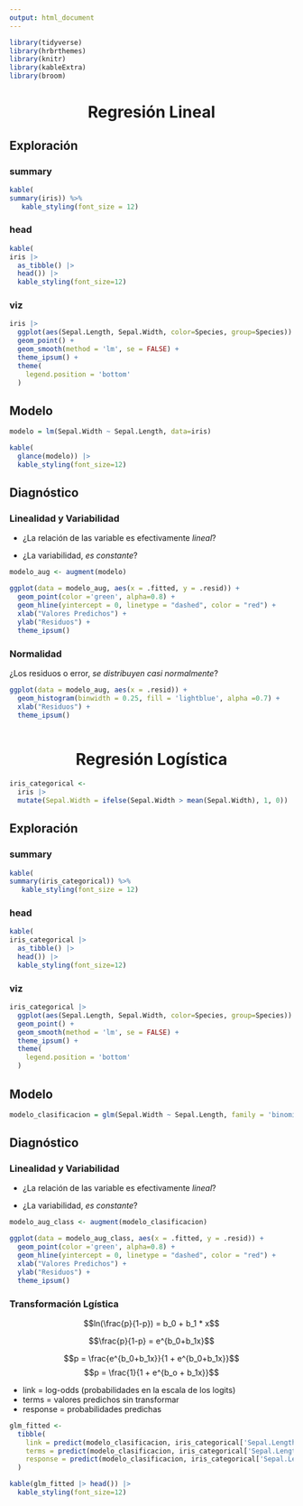 ```yaml
---
output: html_document 
---
```


```r

library(tidyverse)
library(hrbrthemes)
library(knitr)
library(kableExtra)
library(broom)

```

<center>
  
# Regresión Lineal
  

</center>
  
## Exploración {.tabset}
  
  
### summary
  
```r

kable(
summary(iris)) %>%
   kable_styling(font_size = 12) 

```

### head

```r

kable(
iris |>
  as_tibble() |>
  head()) |> 
  kable_styling(font_size=12)

```
  
### viz
  
```r

iris |>
  ggplot(aes(Sepal.Length, Sepal.Width, color=Species, group=Species)) +
  geom_point() +
  geom_smooth(method = 'lm', se = FALSE) +
  theme_ipsum() +
  theme(
    legend.position = 'bottom'
  )

```
  
## Modelo
  
```r

modelo = lm(Sepal.Width ~ Sepal.Length, data=iris)

kable(
  glance(modelo)) |> 
  kable_styling(font_size=12)

```


## Diagnóstico {.tabset}
  
### Linealidad y Variabilidad

* ¿La relación de las variable es efectivamente _lineal_? 
  
* ¿La variabilidad, _es constante_?
  
```r

modelo_aug <- augment(modelo)

ggplot(data = modelo_aug, aes(x = .fitted, y = .resid)) +
  geom_point(color ='green', alpha=0.8) +
  geom_hline(yintercept = 0, linetype = "dashed", color = "red") +
  xlab("Valores Predichos") +
  ylab("Residuos") +
  theme_ipsum()

```

### Normalidad
  
¿Los residuos o error, _se distribuyen casi normalmente_?
  
```r

ggplot(data = modelo_aug, aes(x = .resid)) +
  geom_histogram(binwidth = 0.25, fill = 'lightblue', alpha =0.7) +
  xlab("Residuos") +
  theme_ipsum()
  
```
  
<center> 
  
# Regresión Logística

</center>


```r

iris_categorical <- 
  iris |> 
  mutate(Sepal.Width = ifelse(Sepal.Width > mean(Sepal.Width), 1, 0))

```


## Exploración {.tabset}

### summary
  
```r

kable(
summary(iris_categorical)) %>%
   kable_styling(font_size = 12) 

```

### head

```r

kable(
iris_categorical |>
  as_tibble() |>
  head()) |> 
  kable_styling(font_size=12)

```
  
### viz
  
```r

iris_categorical |>
  ggplot(aes(Sepal.Length, Sepal.Width, color=Species, group=Species)) +
  geom_point() +
  geom_smooth(method = 'lm', se = FALSE) +
  theme_ipsum() +
  theme(
    legend.position = 'bottom'
  )

```


## Modelo

```r

modelo_clasificacion = glm(Sepal.Width ~ Sepal.Length, family = 'binomial', data=iris_categorical)


```

## Diagnóstico {.tabset}

### Linealidad y Variabilidad

* ¿La relación de las variable es efectivamente _lineal_? 
  
* ¿La variabilidad, _es constante_?
  
```r

modelo_aug_class <- augment(modelo_clasificacion)

ggplot(data = modelo_aug_class, aes(x = .fitted, y = .resid)) +
  geom_point(color ='green', alpha=0.8) +
  geom_hline(yintercept = 0, linetype = "dashed", color = "red") +
  xlab("Valores Predichos") +
  ylab("Residuos") +
  theme_ipsum()

```
  
### Transformación Lgística

$$ln(\frac{p}{1-p}) =  b_0 + b_1 * x$$

$$\frac{p}{1-p} = e^{b_0+b_1x}$$


$$p = \frac{e^{b_0+b_1x}}{1 + e^{b_0+b_1x}}$$
$$p = \frac{1}{1 + e^{b_o + b_1x}}$$


* link = log-odds (probabilidades en la escala de los logits)
* terms = valores predichos sin transformar
* response = probabilidades predichas

```r

glm_fitted <-
  tibble(
    link = predict(modelo_clasificacion, iris_categorical['Sepal.Length'], type = 'link'),
    terms = predict(modelo_clasificacion, iris_categorical['Sepal.Length'], type = 'terms'),
    response = predict(modelo_clasificacion, iris_categorical['Sepal.Length'], type = 'response')
  )

kable(glm_fitted |> head()) |> 
  kable_styling(font_size=12)
  
```

